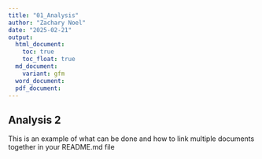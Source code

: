 ```yaml
---
title: "01_Analysis"
author: "Zachary Noel"
date: "2025-02-21"
output: 
  html_document:
    toc: true
    toc_float: true
  md_document:
    variant: gfm
  word_document:
  pdf_document:
---
```


## Analysis 2
This is an example of what can be done and how to link multiple documents together in your README.md file